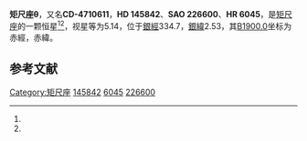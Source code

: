 {{Starbox begin
| name = 矩尺座θ
}}
{{Starbox observe
| epoch = [[J2000.0|J2000.0]]
| constell = [[矩尺座|矩尺座]]<ref name=SIMBAD>{{cite web
 | url=http://simbad.u-strasbg.fr/simbad/sim-id?Ident=HR+6045
 | title =Pulsating variable Star
 | publisher=Centre de Données astronomiques de Strasbourg
 | work=SIMBAD
 | accessdate=2012-07-13}}</ref><ref name=DATA>{{cite web
 | url=http://vizier.u-strasbg.fr/viz-bin/VizieR-5?-out.add=.&-source=5050&-corr=PK=HR&-out.max=9999&HR=6045
 | title =VizieR Detailed Page
 | accessdate=2012-07-13}}</ref>
| 星官 = 
| ra = {{RA|16|15|15.3}}<ref name=SIMBAD /><ref name=DATA />
| dec = {{DEC|-47|22|20}}<ref name=SIMBAD /><ref name=DATA />
| appmag_v = 5.14<ref name=SIMBAD /><ref name=DATA />
}}
{{Starbox character
| class = B8V<ref name=SIMBAD /><ref name=DATA />
| b-v = -0.13<ref name=SIMBAD /><ref name=DATA />
| u-b = -0.4<ref name=SIMBAD /><ref name=DATA />
| r-i = <ref name=SIMBAD /><ref name=DATA />
| variable = 
}}
{{Starbox astrometry
| radial_v = -0.4
| prop_mo_ra = 1
| parallax = 
| p_error = 
}}
{{Starbox catalog
| names =CD-4710611，[[SAO星表|SAO]] 226600，[[HD星表|HD]] 145842，[[HR星表|HR]] 6045}}
{{Starbox reference |Simbad=HR+6045}}
{{Starbox end}}

'''矩尺座θ'''，又名'''CD-4710611'''，'''HD 145842'''、'''SAO 226600'''、'''HR 6045'''，是[[矩尺座|矩尺座]]的一颗恒星<ref name=SIMBAD /><ref name=DATA />，视星等为5.14，位于[[銀道座標系|銀經]]334.7，[[銀道座標系|銀緯]]2.53，其[[B1900.0|B1900.0]]坐标为赤經{{RA|16|7|59.5}}，赤緯{{DEC|-47|2.53|2}}。

== 参考文献 ==
{{reflist}}

{{star-stub}}

{{矩尺座恒星}}
[[Category:矩尺座|Category:矩尺座]]
[[Category:HD和HDE天體|145842]]
[[Category:HR天體|6045]]
[[Category:SAO天體|226600]]
